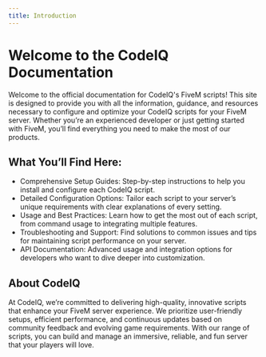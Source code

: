 ```yaml
---
title: Introduction
---
```



<div className="mt-2 flex flex-wrap justify-evenly gap-4">
  <Card/>
</div>

# Welcome to the CodeIQ Documentation

Welcome to the official documentation for CodeIQ's FiveM scripts! This site is designed to provide you with all the information, guidance, and resources necessary to configure and optimize your CodeIQ scripts for your FiveM server. Whether you’re an experienced developer or just getting started with FiveM, you’ll find everything you need to make the most of our products.

## What You’ll Find Here:

- Comprehensive Setup Guides: Step-by-step instructions to help you install and configure each CodeIQ script.
- Detailed Configuration Options: Tailor each script to your server’s unique requirements with clear explanations of every setting.
- Usage and Best Practices: Learn how to get the most out of each script, from command usage to integrating multiple features.
- Troubleshooting and Support: Find solutions to common issues and tips for maintaining script performance on your server.
- API Documentation: Advanced usage and integration options for developers who want to dive deeper into customization.

## About CodeIQ

At CodeIQ, we’re committed to delivering high-quality, innovative scripts that enhance your FiveM server experience. We prioritize user-friendly setups, efficient performance, and continuous updates based on community feedback and evolving game requirements. With our range of scripts, you can build and manage an immersive, reliable, and fun server that your players will love.